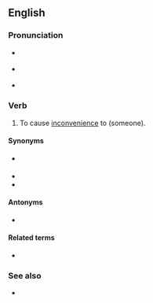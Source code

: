 ==English==

===Pronunciation===
* {{a|RP}} {{IPA|en|/ˌdɪskəˈməʊd/}}
* {{a|GA}} {{IPA|en|/ˌdɪskəˈmoʊd/}}
* {{rhymes|en|əʊd}}

===Verb===
{{en-verb}}

# {{lb|en|transitive}} To cause [[inconvenience]] to (someone).

====Synonyms====
* {{qualifier|obsolete}} {{l|en|discommodate}}
* {{l|en|incommode}}
* {{l|en|inconvenience}}

====Antonyms====
* {{l|en|accommodate}}

====Related terms====
* {{l|en|discommodious}}

===See also===
* {{l|en|commode}}